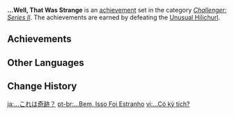 {{Achievement Set Infobox
|title        = 
|primogems    = {{Achievement/Primogems|...Well, That Was Strange}}
|total        = {{Achievement/Total|...Well, That Was Strange}}
|category     = Challenger: Series II
}}
'''...Well, That Was Strange''' is an [[achievement]] set in the category ''[[Challenger: Series II]]''. The achievements are earned by defeating the [[Unusual Hilichurl]].

==Achievements==
{{Achievements by Category Table|...Well, That Was Strange}}
<!--
==Notes==

==Trivia==
-->
==Other Languages==
{{Other Languages
|en      = ...Well, That Was Strange
|zhs     = …出奇迹？
|zhs_rm  = ...Chū Qíjī?
|zht     = …出奇蹟？
|zht_rm  = ...Chū Qíjī?
|zh_tl   = ...A Miracle?
|ja      = …これは奇跡？
|ja_rm   = ...Kore wa Kiseki?
|ja_tl   = ...This is a Miracle?
|ko      = …기적이?
|ko_rm   = ...Gijeok-i?
|ko_tl   = ...A Miracle?
|es      = ¡Milagro!
|es_tl   = Miracle!
|fr      = C'était étrange...
|fr_tl   = That Was Strange...
|ru      = Что ж, это было странно...
|ru_tl   = Well, That Was Strange...
|th      = ...ประหลาดจัง?
|th_rm   = ...Pralat Chang?
|th_tl   = ...So Strange?
|vi      = ...Có kỳ tích?
|vi_tl   = ...A Miracle?
|de      = Ein Wunder ist geschehen!
|de_tl   = A Miracle Did Occur!
|id      = ...Aneh Sekali
|id_tl   = ...Very Strange
|pt      = ...Bem, Isso Foi Estranho
|pt_tl   = 
|tr      = Bu Tuhaftı İşte
|tr_tl   = 
|it      = ...Beh, è stato strano
|it_tl   = ...Well, It Was Strange
}}

==Change History==
{{Change History|1.1}}
<!--
==References==
{{Reflist}}
-->

[[ja:…これは奇跡？]]
[[pt-br:...Bem, Isso Foi Estranho]]
[[vi:...Có kỳ tích?]]